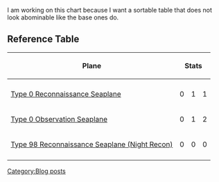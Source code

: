 I am working on this chart because I want a sortable table that does not look abominable like the base ones do.  



==Reference Table==
{|class="wikitable sortable" style="text-align:center;"
|-
!Plane
!colspan="9"|Stats
!colspan="2"|Build Status
!colspan="2"|Recommended Use
|-
!
!{{Firepower}}
!{{Dive}}
!{{AA}}
!{{ASW}}
!{{LOS}}
!{{Hit}}
!{{Evasion}}
!{{Range}}
!{{Bauxite}}
!Buildable
!Improvable
!
|-
|[[Type 0 Reconnaissance Seaplane]]
|0
|1
|1
|2
|4
|1
|0
|7
|5
|Yes
|Yes
|
|-
|[[Type 0 Observation Seaplane]]
|0
|1
|2
|4
|6
|2
|0
|3
|6
|Yes
|Yes
|
|-
|[[Type 98 Reconnaissance Seaplane (Night Recon)]]
|0
|0
|0
|1
|3
|1
|0
|6
|8
|No
|Yes
|
|-
|}
[[Category:Blog posts]]